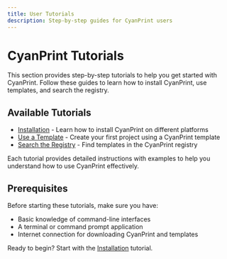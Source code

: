 ```yaml
---
title: User Tutorials
description: Step-by-step guides for CyanPrint users
---
```


# CyanPrint Tutorials

This section provides step-by-step tutorials to help you get started with CyanPrint. Follow these guides to learn how to install CyanPrint, use templates, and search the registry.

## Available Tutorials

- [Installation](/docs/user/tutorial/installation) - Learn how to install CyanPrint on different platforms
- [Use a Template](/docs/user/tutorial/use-template) - Create your first project using a CyanPrint template
- [Search the Registry](/docs/user/tutorial/search-registry) - Find templates in the CyanPrint registry

Each tutorial provides detailed instructions with examples to help you understand how to use CyanPrint effectively.

## Prerequisites

Before starting these tutorials, make sure you have:

- Basic knowledge of command-line interfaces
- A terminal or command prompt application
- Internet connection for downloading CyanPrint and templates

Ready to begin? Start with the [Installation](/docs/user/tutorial/installation) tutorial.
